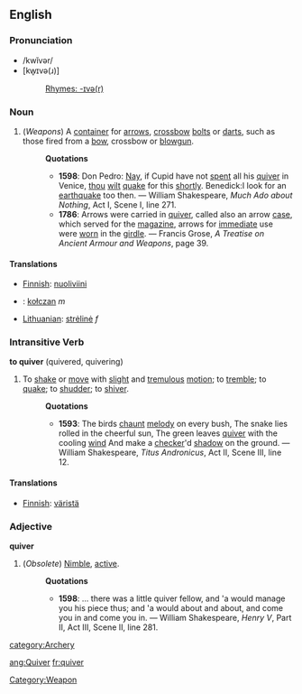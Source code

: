 ==English==
===Pronunciation===
*/kwĭvər/
*[kw̥ɪvə(ɹ)]
*:[[Rhymes:English:-ɪvə(r)|Rhymes: -ɪvə(r)]]
===Noun===
#(''Weapons'') [[Category:Weapon]] A [[container]] for [[arrow]]s, [[crossbow]] [[bolt]]s or [[dart]]s, such as those fired from a [[bow]], crossbow or [[blowgun]].
#:'''Quotations'''
#:*'''1598''': Don Pedro: [[Nay]], if Cupid have not [[spent]] all his [[quiver]] in Venice, [[thou]] [[wilt]] [[quake]] for this [[shortly]]. Benedick:I look for an [[earthquake]] too then. &mdash; William Shakespeare, ''Much Ado about Nothing'', Act I, Scene I, line 271.
#:*'''1786''': Arrows were carried in [[quiver]], called also an arrow [[case]], which served for the [[magazine]], arrows for [[immediate]] use were [[worn]] in the [[girdle]]. &mdash; Francis Grose, ''A Treatise on Ancient Armour and Weapons'', page 39.

====Translations====
*[[Finnish]]: [[nuoliviini]]
*{{Pl}}: [[kołczan]] ''m''
*[[Lithuanian]]: [[strėlinė]] ''f''

===Intransitive Verb===
'''to quiver''' (quivered, quivering)
# To [[shake]] or [[move]] with [[slight]] and [[tremulous]] [[motion]]; to [[tremble]]; to [[quake]]; to [[shudder]]; to [[shiver]].
#:'''Quotations'''
#:*'''1593''': The birds [[chaunt]] [[melody]] on every bush, The snake lies rolled in the cheerful sun, The green leaves [[quiver]] with the cooling [[wind]] And make a [[checker]]'d [[shadow]] on the ground. &mdash; William Shakespeare, ''Titus Andronicus'', Act II, Scene III, line 12.


====Translations====
*[[Finnish]]: [[väristä]]

===Adjective===
'''quiver'''
# (''Obsolete'') [[Nimble]], [[active]].
#:'''Quotations'''
#:*'''1598''': ... there was a little quiver fellow, and 'a would manage you his piece thus; and 'a would about and about, and come you in and come you in. &mdash; William Shakespeare, ''Henry V'', Part II, Act III, Scene II, line 281.

[[category:Archery]]

[[ang:Quiver]]
[[fr:quiver]]